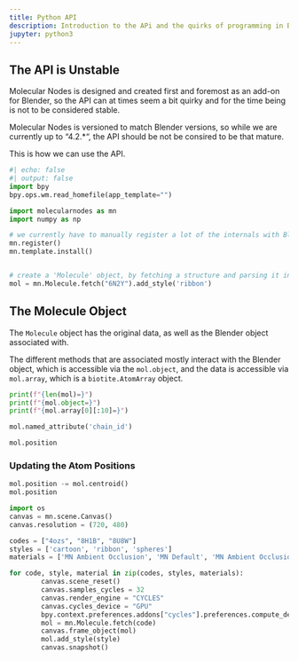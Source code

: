 ```yaml
---
title: Python API
description: Introduction to the APi and the quirks of programming in Blender
jupyter: python3
---
```


::: {.callout-warning}
# The API is Unstable

Molecular Nodes is designed and created first and foremost as an add-on for Blender, so the API can at times seem a bit quirky and for the time being is not to be considered stable.

Molecular Nodes is versioned to match Blender versions, so while we are currently up to "4.2.*", the  API should be not be consired to be that mature.
:::

This is how we can use the API.

```python
#| echo: false
#| output: false
import bpy
bpy.ops.wm.read_homefile(app_template="")
```

```python
import molecularnodes as mn
import numpy as np

# we currently have to manually register a lot of the internals with Blender
mn.register()
mn.template.install()


# create a 'Molecule' object, by fetching a structure and parsing it into the scene
mol = mn.Molecule.fetch("6N2Y").add_style('ribbon')
```

## The Molecule Object

The `Molecule` object has the original data, as well as the Blender object associated with.

The different methods that are associated mostly interact with the Blender object, which is accessible via the `mol.object`, and the data is accessible via `mol.array`, which is a `biotite.AtomArray` object.
```python
print(f"{len(mol)=}")
print(f"{mol.object=}")
print(f"{mol.array[0][:10]=}")
```

```python
mol.named_attribute('chain_id')
```

```python
mol.position
```

### Updating the Atom Positions

```python
mol.position -= mol.centroid()
mol.position
```

```python
import os
canvas = mn.scene.Canvas()
canvas.resolution = (720, 480)

codes = ["4ozs", "8H1B", "8U8W"]
styles = ['cartoon', 'ribbon', 'spheres']
materials = ['MN Ambient Occlusion', 'MN Default', 'MN Ambient Occlusion']

for code, style, material in zip(codes, styles, materials):
        canvas.scene_reset()
        canvas.samples_cycles = 32
        canvas.render_engine = "CYCLES"
        canvas.cycles_device = "GPU"
        bpy.context.preferences.addons["cycles"].preferences.compute_device_type = "OPTIX" 
        mol = mn.Molecule.fetch(code)
        canvas.frame_object(mol)
        mol.add_style(style)
        canvas.snapshot()

```
